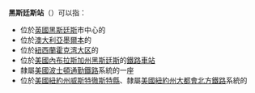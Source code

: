 {{noteTA
|1=zh-hans:霍克湾大区; zh-hant:豪克斯灣地區;
}}
'''黑斯廷斯站'''（{{lang-en|Hastings Station}}）可以指：
* 位於[[英國|英國]][[黑斯廷斯|黑斯廷斯]]市中心的{{link-en|黑斯廷斯站 (英國)|Hastings railway station|鐵路車站}}
* 位於[[澳大利亞|澳大利亞]][[墨爾本|墨爾本]]的{{link-en|黑斯廷斯站 (墨爾本)|Hastings railway station, Melbourne|黑斯廷斯站}}
* 位於[[紐西蘭|紐西蘭]][[霍克湾大区|霍克湾大区]]{{link-en|哈斯丁 (紐西蘭)|Hastings, New Zealand|黑斯廷斯}}的{{link-en|黑斯廷斯站 (紐西蘭)|Hastings Railway Station, New Zealand
|鐵路車站}}
* 位於[[美國|美國]][[內布拉斯加州|內布拉斯加州]][[黑斯廷斯_(內布拉斯加州)|黑斯廷斯]]的[[黑斯廷斯站_(內布拉斯加州)|鐵路車站]]
* 隸屬[[美國|美國]][[波士頓通勤鐵路|波士頓通勤鐵路]]系統的一座{{link-en|黑斯廷斯站 (波士頓)|Hastings (MBTA station)|鐵路車站}}
* 位於[[美國|美國]][[紐約州|紐約州]][[威斯特徹斯特縣|威斯特徹斯特縣]]{{link-en|赫遜河畔黑斯廷斯|Hastings-on-Hudson}}、隸屬[[美國|美國]][[紐約州|紐約州]][[大都會北方鐵路|大都會北方鐵路]]系統的{{link-en|赫遜河畔黑斯廷斯站|Hastings-on-Hudson (Metro-North station)}}

{{消歧義}}